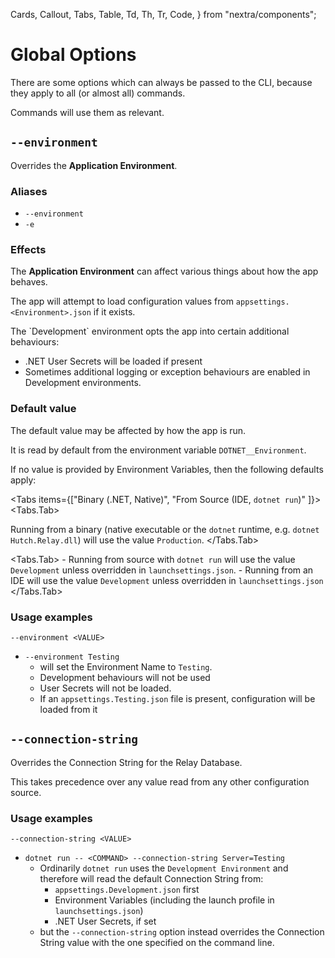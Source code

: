   Cards,
  Callout,
  Tabs,
  Table,
  Td,
  Th,
  Tr,
  Code,
} from "nextra/components";

# Global Options

There are some options which can always be passed to the CLI, because they apply to all (or almost all) commands.

Commands will use them as relevant.

## `--environment`
 
Overrides the **Application Environment**.

### Aliases

- `--environment`
- `-e`

### Effects

The **Application Environment** can affect various things about how the app behaves.

The app will attempt to load configuration values from `appsettings.<Environment>.json` if it exists.

<Callout emoji="🧑🏾‍💻">
The `Development` environment opts the app into certain additional behaviours:

- .NET User Secrets will be loaded if present
- Sometimes additional logging or exception behaviours are enabled in Development environments.
</Callout>

### Default value

The default value may be affected by how the app is run.

It is read by default from the environment variable `DOTNET__Environment`.

If no value is provided by Environment Variables, then the following defaults apply:

<Tabs items={["Binary (.NET, Native)", "From Source (IDE, `dotnet run`)" ]}>
  <Tabs.Tab>
    
Running from a binary (native executable or the `dotnet` runtime, e.g. `dotnet Hutch.Relay.dll`) will use the value `Production`.
  </Tabs.Tab>
  
  <Tabs.Tab>
    - Running from source with `dotnet run` will use the value `Development` unless overridden in `launchsettings.json`.
    - Running from an IDE will use the value `Development` unless overridden in `launchsettings.json`
  </Tabs.Tab>

</Tabs>

### Usage examples

`--environment <VALUE>`

- `--environment Testing`
  - will set the Environment Name to `Testing`.
  - Development behaviours will not be used
  - User Secrets will not be loaded.
  - If an `appsettings.Testing.json` file is present, configuration will be loaded from it

## `--connection-string`
 
Overrides the Connection String for the Relay Database.

This takes precedence over any value read from any other configuration source.

### Usage examples

`--connection-string <VALUE>`

- `dotnet run -- <COMMAND> --connection-string Server=Testing`
    - Ordinarily `dotnet run` uses the `Development Environment` and therefore will read the default Connection String from:
        - `appsettings.Development.json` first
        - Environment Variables (including the launch profile in `launchsettings.json`)
        - .NET User Secrets, if set
    - but the `--connection-string` option instead overrides the Connection String value with the one specified on the command line.